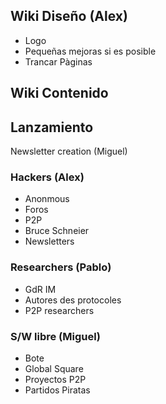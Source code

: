 



== Wiki Diseño (Alex) ==

* Logo
* Pequeñas mejoras si es posible
* Trancar Pàginas

== Wiki Contenido ==


== Lanzamiento ==

Newsletter creation (Miguel)

=== Hackers (Alex) ===

* Anonmous
* Foros 
* P2P
* Bruce Schneier 
* Newsletters

=== Researchers (Pablo) ===

* GdR IM
* Autores des protocoles
* P2P researchers

=== S/W libre (Miguel) ===

* Bote
* Global Square
* Proyectos P2P
* Partidos Piratas